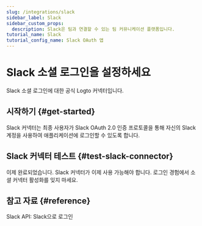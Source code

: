 ```yaml
---
slug: /integrations/slack
sidebar_label: Slack
sidebar_custom_props:
  description: Slack은 팀과 연결할 수 있는 팀 커뮤니케이션 플랫폼입니다.
tutorial_name: Slack
tutorial_config_name: Slack OAuth 앱
---
```




# Slack 소셜 로그인을 설정하세요

Slack 소셜 로그인에 대한 공식 Logto 커넥터입니다.

<GuideTip />

## 시작하기 \{#get-started}

Slack 커넥터는 최종 사용자가 Slack OAuth 2.0 인증 프로토콜을 통해 자신의 Slack 계정을 사용하여 애플리케이션에 로그인할 수 있도록 합니다.

<Integration />

## Slack 커넥터 테스트 \{#test-slack-connector}

이제 완료되었습니다. Slack 커넥터가 이제 사용 가능해야 합니다. <MainSiteUrl href="/connectors/social-connectors#enable-social-sign-in">로그인 경험에서 소셜 커넥터 활성화</MainSiteUrl>를 잊지 마세요.

## 참고 자료 \{#reference}

<Url href="https://api.slack.com/authentication/sign-in-with-slack">
  Slack API: Slack으로 로그인
</Url>
